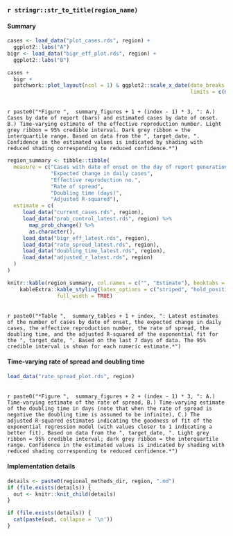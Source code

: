 ### `r stringr::str_to_title(region_name)` {.tabset}

#### Summary

```r
cases <- load_data("plot_cases.rds", region) +
  ggplot2::labs("A")
bigr <- load_data("bigr_eff_plot.rds", region) +
  ggplot2::labs("B")

cases +
  bigr +
  patchwork::plot_layout(ncol = 1) & ggplot2::scale_x_date(date_breaks = "1 week", date_labels = "%b %d",
                                                           limits = c(min(cases$data$date), max(cases$data$date)))
```
<br>
`r paste0("*Figure ",  summary_figures + 1 + (index - 1) * 3, ": A.) Cases by date of report (bars) and estimated cases by date of onset. B.) Time-varying estimate of the effective reproduction number. Light grey ribbon = 95% credible interval. Dark grey ribbon = the interquartile range. Based on data from the ", target_date, ". Confidence in the estimated values is indicated by shading with reduced shading corresponding to reduced confidence.*")`

```r
region_summary <- tibble::tibble(
  measure = c("Cases with date of onset on the day of report generation",
              "Expected change in daily cases",
              "Effective reproduction no.",
              "Rate of spread",
              "Doubling time (days)",
              "Adjusted R-squared"),
  estimate = c(
     load_data("current_cases.rds", region),
     load_data("prob_control_latest.rds", region) %>% 
       map_prob_change() %>% 
       as.character(),
     load_data("bigr_eff_latest.rds", region),
     load_data("rate_spread_latest.rds", region),
     load_data("doubling_time_latest.rds", region),
     load_data("adjusted_r_latest.rds", region)
  )
)

knitr::kable(region_summary, col.names = c("", "Estimate"), booktabs = TRUE) %>% 
    kableExtra::kable_styling(latex_options = c("striped", "hold_position"),
                full_width = TRUE)
```

<br>
`r paste0("*Table ",  summary_tables + 1 + index, ": Latest estimates of the number of cases by date of onset, the expected change in daily cases, the effective reproduction number, the rate of spread, the doubling time, and the adjusted R-squared of the exponential fit for the ", target_date, ". Based on the last 7 days of data. The 95% credible interval is shown for each numeric estimate.*")`

#### Time-varying rate of spread and doubling time

```r
load_data("rate_spread_plot.rds", region)
```

<br>
`r paste0("*Figure ",  summary_figures + 2 + (index - 1) * 3, ": A.) Time-varying estimate of the rate of spread, B.) Time-varying estimate of the doubling time in days (note that when the rate of spread is negative the doubling time is assumed to be infinite), C.) The adjusted R-squared estimates indicating the goodness of fit of the exponential regression model (with values closer to 1 indicating a better fit). Based on data from the ", target_date, ". Light grey ribbon = 95% credible interval; dark grey ribbon = the interquartile range. Confidence in the estimated values is indicated by shading with reduced shading corresponding to reduced confidence.*")`

#### Implementation details

```r
details <- paste0(regional_methods_dir, region, ".md")
if (file.exists(details)) {
  out <- knitr::knit_child(details)
}
```

```r
if (file.exists(details)) {
  cat(paste(out, collapse = '\n'))
}
```

